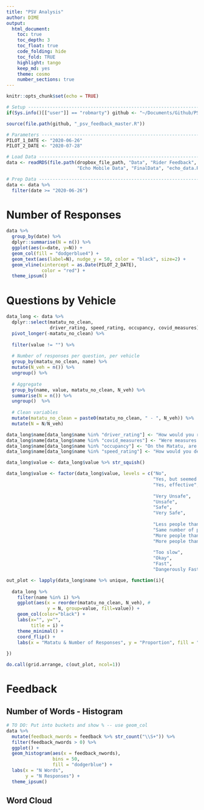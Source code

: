 ```yaml
---
title: "PSV Analysis"
author: DIME
output: 
  html_document:
    toc: true
    toc_depth: 3
    toc_float: true
    code_folding: hide
    toc_fold: TRUE
    highlight: tango
    keep_md: yes
    theme: cosmo
    number_sections: true
---
```


```r
knitr::opts_chunk$set(echo = TRUE)
```

```r
# Setup ------------------------------------------------------------------------
if(Sys.info()[["user"]] == "robmarty") github <- "~/Documents/Github/PSV-Rider-Feedback/"

source(file.path(github, "_psv_feedback_master.R"))

# Parameters -------------------------------------------------------------------
PILOT_1_DATE <- "2020-06-26"
PILOT_2_DATE <- "2020-07-28"

# Load Data --------------------------------------------------------------------
data <- readRDS(file.path(dropbox_file_path, "Data", "Rider Feedback",
                          "Echo Mobile Data", "FinalData", "echo_data.Rds"))

# Prep Data --------------------------------------------------------------------
data <- data %>%
  filter(date >= "2020-06-26")

```

# Number of Responses
```r
data %>%
  group_by(date) %>%
  dplyr::summarise(N = n()) %>%
  ggplot(aes(x=date, y=N)) +
  geom_col(fill = "dodgerblue4") +
  geom_text(aes(label=N), nudge_y = 50, color = "black", size=2) +
  geom_vline(xintercept = as.Date(PILOT_2_DATE),
             color = "red") +
  theme_ipsum()
```

# Questions by Vehicle

```r

data_long <- data %>%
  dplyr::select(matatu_no_clean, 
                driver_rating, speed_rating, occupancy, covid_measures) %>%
  pivot_longer(-matatu_no_clean) %>%
  
  filter(value != "") %>%
  
  # Number of responses per question, per vehicle
  group_by(matatu_no_clean, name) %>%
  mutate(N_veh = n()) %>%
  ungroup() %>%
  
  # Aggregate
  group_by(name, value, matatu_no_clean, N_veh) %>%
  summarise(N = n()) %>%
  ungroup()  %>%
  
  # Clean variables
  mutate(matatu_no_clean = paste0(matatu_no_clean, " - ", N_veh)) %>%
  mutate(N = N/N_veh)

data_long$name[data_long$name %in% "driver_rating"] <- "How would you rate your Matatu driver?"
data_long$name[data_long$name %in% "covid_measures"] <- "Were measures taken to prevent spread of COVID-19?"
data_long$name[data_long$name %in% "occupancy"] <- "On the Matatu, are there"
data_long$name[data_long$name %in% "speed_rating"] <- "How would you describe your Matatu driver's speed?"

data_long$value <- data_long$value %>% str_squish()

data_long$value <- factor(data_long$value, levels = c("No",
                                                      "Yes, but seemed limited",
                                                      "Yes, effective",
                                                      
                                                      "Very Unsafe",
                                                      "Unsafe",
                                                      "Safe",
                                                      "Very Safe",
                                                      
                                                      "Less people than seats",
                                                      "Same number of people as seats",
                                                      "More people than seats",
                                                      "More people than can fit",
                                                      
                                                      "Too slow",
                                                      "Okay",
                                                      "Fast",
                                                      "Dangerously Fast"))

out_plot <- lapply(data_long$name %>% unique, function(i){
  
  data_long %>%
    filter(name %in% i) %>%
    ggplot(aes(x = reorder(matatu_no_clean, N_veh), # 
               y = N, group=value, fill=value)) +
    geom_col(color="black") +
    labs(x="", y="",
         title = i) +
    theme_minimal() +
    coord_flip() +
    labs(x = "Matatu & Number of Responses", y = "Proportion", fill = "") 
  
}) 

do.call(grid.arrange, c(out_plot, ncol=1))
```

# Feedback

## Number of Words - Histogram
```r
# TO DO: Put into buckets and show % -- use geom_col
data %>%
  mutate(feedback_nwords = feedback %>% str_count("\\S+")) %>%
  filter(feedback_nwords > 0) %>%
  ggplot() +
  geom_histogram(aes(x = feedback_nwords),
                 bins = 50,
                 fill = "dodgerblue") +
  labs(x = "N Words", 
       y = "N Responses") +
  theme_ipsum()
```

## Word Cloud



